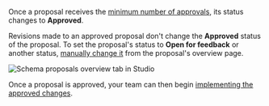 Once a proposal receives the [minimum number of approvals](/graphos/delivery/schema-proposals/configuration#required-approvals), its status changes to **Approved**.

<Note>

Revisions made to an approved proposal don't change the **Approved** status of the proposal.
To set the proposal's status to **Open for feedback** or another status, [manually change it](/graphos/delivery/schema-proposals/creation#change-proposal-status) from the proposal's overview page.

</Note>

<img
  src="../graphos/img/schema-proposals/approved-proposal.jpg"
  className="screenshot"
  alt="Schema proposals overview tab in Studio"
/>

Once a proposal is approved, your team can then begin [implementing the approved changes](/graphos/delivery/implement-proposals).

